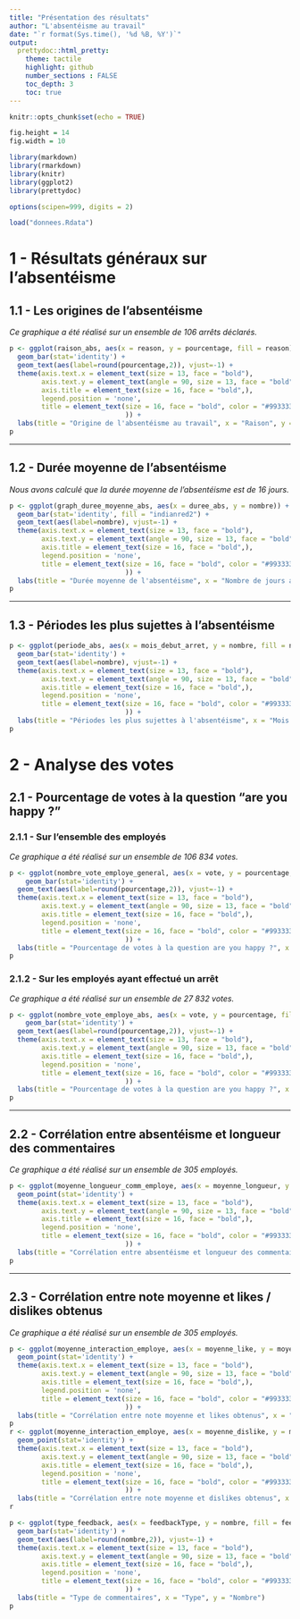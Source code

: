```yaml
---
title: "Présentation des résultats"
author: "L'absentéisme au travail"
date: "`r format(Sys.time(), '%d %B, %Y')`"
output:
  prettydoc::html_pretty:
    theme: tactile
    highlight: github
    number_sections : FALSE
    toc_depth: 3
    toc: true
---
```


\tableofcontents

```r

knitr::opts_chunk$set(echo = TRUE)

fig.height = 14
fig.width = 10

library(markdown)
library(rmarkdown)
library(knitr)
library(ggplot2)
library(prettydoc)

options(scipen=999, digits = 2)

load("donnees.Rdata")

```

# 1 - Résultats généraux sur l'absentéisme

## 1.1 - Les origines de l'absentéisme

*Ce graphique a été réalisé sur un ensemble de 106 arrêts déclarés.*

```r

p <- ggplot(raison_abs, aes(x = reason, y = pourcentage, fill = reason)) + 
  geom_bar(stat='identity') + 
  geom_text(aes(label=round(pourcentage,2)), vjust=-1) +
  theme(axis.text.x = element_text(size = 13, face = "bold"),
        axis.text.y = element_text(angle = 90, size = 13, face = "bold"),
        axis.title = element_text(size = 16, face = "bold",),
        legend.position = 'none',
        title = element_text(size = 16, face = "bold", color = "#993333",
                             )) +
  labs(title = "Origine de l'absentéisme au travail", x = "Raison", y = "Pourcentage")
p

```

------------------------------------------------------------------------


## 1.2 - Durée moyenne de l'absentéisme

*Nous avons calculé que la durée moyenne de l'absentéisme est de 16 jours.*

```r

p <- ggplot(graph_duree_moyenne_abs, aes(x = duree_abs, y = nombre)) + 
  geom_bar(stat='identity', fill = "indianred2") + 
  geom_text(aes(label=nombre), vjust=-1) +
  theme(axis.text.x = element_text(size = 13, face = "bold"),
        axis.text.y = element_text(angle = 90, size = 13, face = "bold"),
        axis.title = element_text(size = 16, face = "bold",),
        legend.position = 'none',
        title = element_text(size = 16, face = "bold", color = "#993333",
                             )) +
  labs(title = "Durée moyenne de l'absentéisme", x = "Nombre de jours absents", y = "Nombre d'arrêts concernés")
p

```

------------------------------------------------------------------------

## 1.3 - Périodes les plus sujettes à l'absentéisme

```r

p <- ggplot(periode_abs, aes(x = mois_debut_arret, y = nombre, fill = nombre)) + 
  geom_bar(stat='identity') + 
  geom_text(aes(label=nombre), vjust=-1) +
  theme(axis.text.x = element_text(size = 13, face = "bold"),
        axis.text.y = element_text(angle = 90, size = 13, face = "bold"),
        axis.title = element_text(size = 16, face = "bold",),
        legend.position = 'none',
        title = element_text(size = 16, face = "bold", color = "#993333",
                             )) +
  labs(title = "Périodes les plus sujettes à l'absentéisme", x = "Mois de début de l'arrêt de travail", y = "Nombre d'arrêts concernés")
p

```

# 2 - Analyse des votes

## 2.1 - Pourcentage de votes à la question "are you happy ?"

### 2.1.1 - Sur l'ensemble des employés

*Ce graphique a été réalisé sur un ensemble de 106 834 votes.*

```r

p <- ggplot(nombre_vote_employe_general, aes(x = vote, y = pourcentage, fill = vote)) + 
    geom_bar(stat='identity') + 
  geom_text(aes(label=round(pourcentage,2)), vjust=-1) +
  theme(axis.text.x = element_text(size = 13, face = "bold"),
        axis.text.y = element_text(angle = 90, size = 13, face = "bold"),
        axis.title = element_text(size = 16, face = "bold",),
        legend.position = 'none',
        title = element_text(size = 16, face = "bold", color = "#993333",
                             )) +
  labs(title = "Pourcentage de votes à la question are you happy ?", x = "Vote", y = "Pourcentage")
p

```

### 2.1.2 - Sur les employés ayant effectué un arrêt

*Ce graphique a été réalisé sur un ensemble de 27 832 votes.*

```r

p <- ggplot(nombre_vote_employe_abs, aes(x = vote, y = pourcentage, fill = vote)) + 
    geom_bar(stat='identity') + 
  geom_text(aes(label=round(pourcentage,2)), vjust=-1) +
  theme(axis.text.x = element_text(size = 13, face = "bold"),
        axis.text.y = element_text(angle = 90, size = 13, face = "bold"),
        axis.title = element_text(size = 16, face = "bold",),
        legend.position = 'none',
        title = element_text(size = 16, face = "bold", color = "#993333",
                             )) +
  labs(title = "Pourcentage de votes à la question are you happy ?", x = "Vote", y = "Pourcentage")
p

```

------------------------------------------------------------------------

## 2.2 - Corrélation entre absentéisme et longueur des commentaires

*Ce graphique a été réalisé sur un ensemble de 305 employés.*

```r

p <- ggplot(moyenne_longueur_comm_employe, aes(x = moyenne_longueur, y = moyenne_vote)) + 
  geom_point(stat='identity') + 
  theme(axis.text.x = element_text(size = 13, face = "bold"),
        axis.text.y = element_text(angle = 90, size = 13, face = "bold"),
        axis.title = element_text(size = 16, face = "bold",),
        legend.position = 'none',
        title = element_text(size = 16, face = "bold", color = "#993333",
                             )) +
  labs(title = "Corrélation entre absentéisme et longueur des commentaires", x = "Longueur moyenne des commentaires par employé (en mots)", y = "Note moyenne par employé")
p

```

------------------------------------------------------------------------

## 2.3 - Corrélation entre note moyenne et likes / dislikes obtenus

*Ce graphique a été réalisé sur un ensemble de 305 employés.*

```r

p <- ggplot(moyenne_interaction_employe, aes(x = moyenne_like, y = moyenne_vote)) + 
  geom_point(stat='identity') + 
  theme(axis.text.x = element_text(size = 13, face = "bold"),
        axis.text.y = element_text(angle = 90, size = 13, face = "bold"),
        axis.title = element_text(size = 16, face = "bold",),
        legend.position = 'none',
        title = element_text(size = 16, face = "bold", color = "#993333",
                             )) +
  labs(title = "Corrélation entre note moyenne et likes obtenus", x = "Moyenne de likes obtenus", y = "Note moyenne par employé")
p
r <- ggplot(moyenne_interaction_employe, aes(x = moyenne_dislike, y = moyenne_vote)) + 
  geom_point(stat='identity') + 
  theme(axis.text.x = element_text(size = 13, face = "bold"),
        axis.text.y = element_text(angle = 90, size = 13, face = "bold"),
        axis.title = element_text(size = 16, face = "bold",),
        legend.position = 'none',
        title = element_text(size = 16, face = "bold", color = "#993333",
                             )) +
  labs(title = "Corrélation entre note moyenne et dislikes obtenus", x = "Moyenne de dislikes obtenus", y = "Note moyenne par employé")
r

```

```r

p <- ggplot(type_feedback, aes(x = feedbackType, y = nombre, fill = feedbackType)) + 
  geom_bar(stat='identity') +
  geom_text(aes(label=round(nombre,2)), vjust=-1) +
  theme(axis.text.x = element_text(size = 13, face = "bold"),
        axis.text.y = element_text(angle = 90, size = 13, face = "bold"),
        axis.title = element_text(size = 16, face = "bold",),
        legend.position = 'none',
        title = element_text(size = 16, face = "bold", color = "#993333",
                             )) +
  labs(title = "Type de commentaires", x = "Type", y = "Nombre")
p

```

